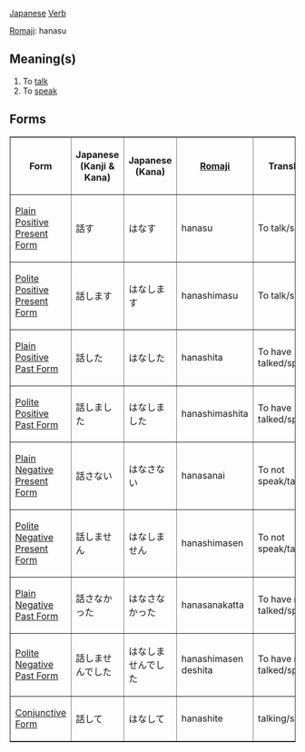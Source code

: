 [[Japanese]] [[Verb]]

[[Romaji]]: hanasu

== Meaning(s) ==
#To [[talk]]
#To [[speak]]

== Forms ==

<TABLE border>

<TR>
<TH>Form</TH>
<TH>Japanese<BR>(Kanji & Kana)</TH>
<TH>Japanese<BR>(Kana)</TH>
<TH>[[Romaji]]</TH>
<TH>Translation</TH>
</TR>

<TR>
<TD>[[Japanese Plain Positive Present Form|Plain Positive Present Form]]</TD>
<TD>&#35441;&#12377;</TD>
<TD>&#12399;&#12394;&#12377;</TD>
<TD>hanasu</TD>
<TD>To talk/speak</TD>
</TR>

<TR>
<TD>[[Japanese Polite Positive Present Form|Polite Positive Present Form]]</TD>
<TD>&#35441;&#12375;&#12414;&#12377;</TD>
<TD>&#12399;&#12394;&#12375;&#12414;&#12377;</TD>
<TD>hanashimasu</TD>
<TD>To talk/speak</TD>
</TR>

<TR>
<TD>[[Japanese Plain Positive Past Form|Plain Positive Past Form]]</TD>
<TD>&#35441;&#12375;&#12383;</TD>
<TD>&#12399;&#12394;&#12375;&#12383;</TD>
<TD>hanashita</TD>
<TD>To have talked/spoken</TD>
</TR>

<TR>
<TD>[[Japanese Polite Positive Past Form|Polite Positive Past Form]]</TD>
<TD>&#35441;&#12375;&#12414;&#12375;&#12383;</TD>
<TD>&#12399;&#12394;&#12375;&#12414;&#12375;&#12383;</TD>
<TD>hanashimashita</TD>
<TD>To have talked/spoken</TD>
</TR>

<TR>
<TD>[[Japanese Plain Negative Present Form|Plain Negative Present Form]]</TD>
<TD>&#35441;&#12373;&#12394;&#12356;</TD>
<TD>&#12399;&#12394;&#12373;&#12394;&#12356;</TD>
<TD>hanasanai</TD>
<TD>To not speak/talk</TD>
</TR>

<TR>
<TD>[[Japanese Polite Negative Present Form|Polite Negative Present Form]]</TD>
<TD>&#35441;&#12375;&#12414;&#12379;&#12435;</TD>
<TD>&#12399;&#12394;&#12375;&#12414;&#12379;&#12435;</TD>
<TD>hanashimasen</TD>
<TD>To not speak/talk</TD>
</TR>

<TR>
<TD>[[Japanese Plain Negative Past Form|Plain Negative Past Form]]</TD>
<TD>&#35441;&#12373;&#12394;&#12363;&#12387;&#12383;</TD>
<TD>&#12399;&#12394;&#12373;&#12394;&#12363;&#12387;&#12383;</TD>
<TD>hanasanakatta</TD>
<TD>To have not talked/spoken</TD>
</TR>

<TR>
<TD>[[Japanese Polite Negative Past Form|Polite Negative Past Form]]</TD>
<TD>&#35441;&#12375;&#12414;&#12379;&#12435;&#12391;&#12375;&#12383;</TD>
<TD>&#12399;&#12394;&#12375;&#12414;&#12379;&#12435;&#12391;&#12375;&#12383;</TD>
<TD>hanashimasen deshita</TD>
<TD>To have not talked/spoken</TD>
</TR>

<TR>
<TD>[[Japanese Conjunctive Form|Conjunctive Form]]</TD>
<TD>&#35441;&#12375;&#12390;</TD>
<TD>&#12399;&#12394;&#12375;&#12390;</TD>
<TD>hanashite</TD>
<TD>talking/speaking</TD>
</TR>

</TABLE>